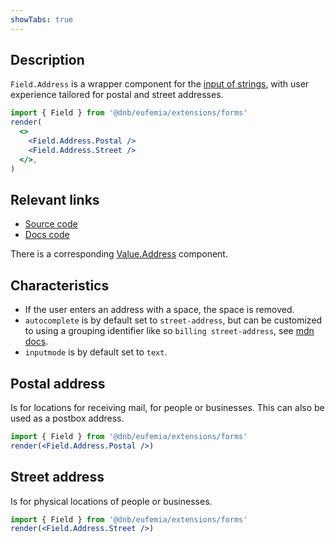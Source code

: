 ```yaml
---
showTabs: true
---
```


## Description

`Field.Address` is a wrapper component for the [input of strings](/uilib/extensions/forms/base-fields/String), with user experience tailored for postal and street addresses.

```jsx
import { Field } from '@dnb/eufemia/extensions/forms'
render(
  <>
    <Field.Address.Postal />
    <Field.Address.Street />
  </>,
)
```

## Relevant links

- [Source code](https://github.com/dnbexperience/eufemia/tree/main/packages/dnb-eufemia/src/extensions/forms/feature-fields/Address)
- [Docs code](https://github.com/dnbexperience/eufemia/tree/main/packages/dnb-design-system-portal/src/docs/uilib/extensions/forms/feature-fields/Address)

There is a corresponding [Value.Address](/uilib/extensions/forms/Value/Address) component.

## Characteristics

- If the user enters an address with a space, the space is removed.
- `autocomplete` is by default set to `street-address`, but can be customized to using a grouping identifier like so `billing street-address`, see [mdn docs](https://developer.mozilla.org/en-US/docs/Web/HTML/Attributes/autocomplete#grouping_identifier).
- `inputmode` is by default set to `text`.

## Postal address

Is for locations for receiving mail, for people or businesses. This can also be used as a postbox address.

```jsx
import { Field } from '@dnb/eufemia/extensions/forms'
render(<Field.Address.Postal />)
```

## Street address

Is for physical locations of people or businesses.

```jsx
import { Field } from '@dnb/eufemia/extensions/forms'
render(<Field.Address.Street />)
```
